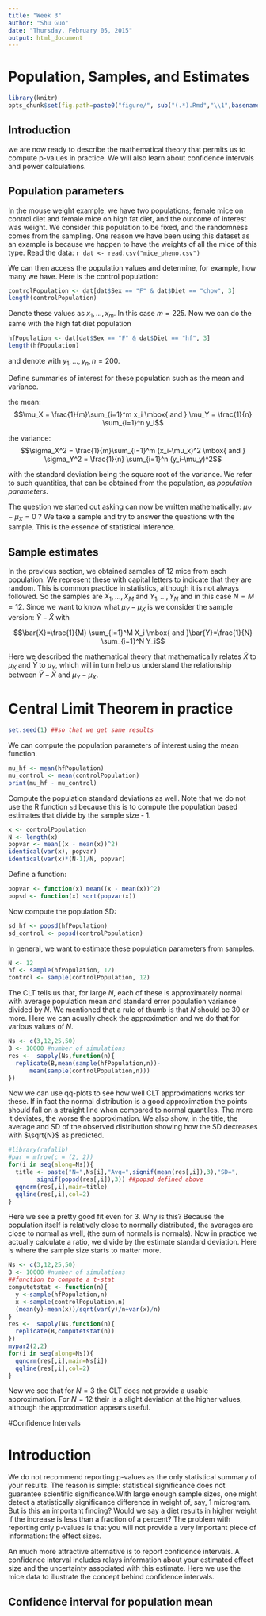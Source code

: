 ```yaml
---
title: "Week 3"
author: "Shu Guo"
date: "Thursday, February 05, 2015"
output: html_document
---
```

# Population, Samples, and Estimates

```r
library(knitr)
opts_chunk$set(fig.path=paste0("figure/", sub("(.*).Rmd","\\1",basename(knitr:::knit_concord$get('infile'))), "-"))
```
## Introduction
we are now ready to describe the mathematical theory that permits us to compute p-values in practice. We will also learn about confidence intervals and power calculations. 

## Population parameters
In the mouse weight example, we have two populations; female mice on control diet and female mice on high fat diet, and the outcome of interest was weight. We consider this population to be fixed, and the randomness comes from the sampling. One reason we have been using this dataset as an example is because we happen to have the weights of all the mice of this type. Read the data: `r dat <- read.csv("mice_pheno.csv")`

We can then access the population values and determine, for example, how many we have. Here is the control population:

```r
controlPopulation <- dat[dat$Sex == "F" & dat$Diet == "chow", 3]
length(controlPopulation)
```

Denote these values as $x_1,\dots,x_m$. In this case $m=225$. Now we can do the same with the high fat diet population

```r
hfPopulation <- dat[dat$Sex == "F" & dat$Diet == "hf", 3]
length(hfPopulation)
```
and denote with $y_1, \dots, y_n, n = 200$.

Define summaries of interest for these population such as the mean and variance. 

the mean:
$$\mu_X = \frac{1}{m}\sum_{i=1}^m x_i \mbox{ and } \mu_Y = \frac{1}{n} \sum_{i=1}^n y_i$$

the variance:  
$$\sigma_X^2 = \frac{1}{m}\sum_{i=1}^m (x_i-\mu_x)^2 \mbox{ and } \sigma_Y^2 = \frac{1}{n} \sum_{i=1}^n (y_i-\mu_y)^2$$

with the standard deviation being the square root of the variance. We refer to such quantities, that can be obtained from the population, as _population parameters_.

The question we started out asking can now be written mathematically: $\mu_Y - \mu_X = 0$ ? We take a sample and try to answer the questions with
the sample. This is the essence of statistical inference.

## Sample estimates

In the previous section, we obtained samples of 12 mice from each population. We represent these with capital letters to indicate that they are random. This is common practice in statistics, although it is not always followed. So the samples are $X_1,\dots,X_M$ and $Y_1,\dots,Y_N$ and in this case $N=M=12$. Since we want to know what $\mu_Y - \mu_X$ is we consider the sample version: $\bar{Y}-\bar{X}$  with 

$$\bar{X}=\frac{1}{M} \sum_{i=1}^M X_i \mbox{ and }\bar{Y}=\frac{1}{N} \sum_{i=1}^N Y_i$$

Here we described the mathematical theory that mathematically relates $\bar{X}$ to $\mu_X$ and $\bar{Y}$ to $\mu_Y$, which will in turn help us understand the relationship between $\bar{Y}-\bar{X}$  and $\mu_Y - \mu_X$.

# Central Limit Theorem in practice

```r
set.seed(1) ##so that we get same results
```

We can compute the population parameters of interest using the mean function.

```r
mu_hf <- mean(hfPopulation)
mu_control <- mean(controlPopulation)
print(mu_hf - mu_control)
```

Compute the population standard deviations as well. Note that we do not use the R function `sd` because this is to compute the population based estimates that divide by the sample size - 1. 

```r
x <- controlPopulation
N <- length(x)
popvar <- mean((x - mean(x))^2)
identical(var(x), popvar)
identical(var(x)*(N-1)/N, popvar)
```

Define a function:

```r
popvar <- function(x) mean((x - mean(x))^2)
popsd <- function(x) sqrt(popvar(x))
```

Now compute the population SD:

```r
sd_hf <- popsd(hfPopulation)
sd_control <- popsd(controlPopulation)
```

In general, we want to estimate these population parameters from samples.

```r
N <- 12
hf <- sample(hfPopulation, 12)
control <- sample(controlPopulation, 12)
```

The CLT tells us that, for large $N$, each of these is approximately normal with average population mean and standard error population variance divided by $N$. We mentioned that a rule of thumb is that $N$ should be 30 or more. Here we can acually check the approximation and we do that for various values of $N$.

```r
Ns <- c(3,12,25,50)
B <- 10000 #number of simulations
res <-  sapply(Ns,function(n){
  replicate(B,mean(sample(hfPopulation,n))-
      mean(sample(controlPopulation,n)))
})
```

Now we can use qq-plots to see how well CLT approximations  works for these. If in fact the normal distribution is a good approximation the points should fall on a straight line when compared to normal quantiles. The more it deviates, the worse the approximation.  We also show, in the title, the average and SD of the observed distribution showing how the SD decreases with $\sqrt{N}$ as predicted. 

```r
#library(rafalib)
#par = mfrow(c = (2, 2))
for(i in seq(along=Ns)){
  title <- paste("N=",Ns[i],"Avg=",signif(mean(res[,i]),3),"SD=",
        signif(popsd(res[,i]),3)) ##popsd defined above
  qqnorm(res[,i],main=title)
  qqline(res[,i],col=2)
}
```

Here we see a pretty good fit even for 3. Why is this? Because the population itself is relatively close to normally distributed, the averages are close to normal as well, (the sum of normals is normals). Now in practice we actually calculate a ratio, we divide by the estimate standard deviation. Here is where the sample size starts to matter more.

```r
Ns <- c(3,12,25,50)
B <- 10000 #number of simulations
##function to compute a t-stat
computetstat <- function(n){
  y <-sample(hfPopulation,n)
  x <-sample(controlPopulation,n)
  (mean(y)-mean(x))/sqrt(var(y)/n+var(x)/n)
}
res <-  sapply(Ns,function(n){
  replicate(B,computetstat(n))
})
mypar2(2,2)
for(i in seq(along=Ns)){
  qqnorm(res[,i],main=Ns[i])
  qqline(res[,i],col=2)
}
```

Now we see that for $N=3$ the CLT does not provide a usable approximation. For $N=12$ their is a slight deviation at the higher values, although the approximation appears useful. 

#Confidence Intervals

# Introduction

We do not recommend reporting p-values as the only statistical summary of your results. The reason is simple: statistical significance does not guarantee scientific significance.With large enough sample sizes, one might detect a statistically significance difference in weight of, say, 1 microgram. But is this an important finding? Would we say a diet results in higher weight if the increase is less than a fraction of a percent? The problem with reporting only p-values is that you will not provide a very important piece of information: the effect sizes.

An much more attractive alternative is to report confidence intervals. A confidence interval includes relays information about your estimated effect size and the uncertainty associated with this estimate. Here we use the mice data to illustrate the concept behind confidence intervals.

## Confidence interval for population mean


